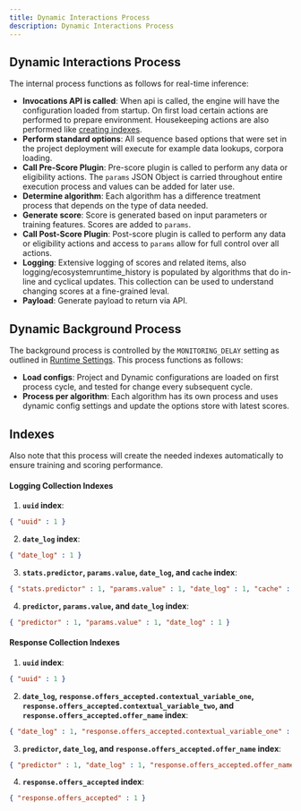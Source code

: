 ```yaml
---
title: Dynamic Interactions Process
description: Dynamic Interactions Process
---
```


## Dynamic Interactions Process

The internal process functions as follows for real-time inference:
- **Invocations API is called**: When api is called, the engine will have the configuration loaded from startup. On first load certain actions are performed to prepare environment. Housekeeping actions are also performed like [creating indexes](/docs/configuration/dynamic/process#indexes).
- **Perform standard options**: All sequence based options that were set in the project deployment will execute for example data lookups, corpora loading.
- **Call Pre-Score Plugin**: Pre-score plugin is called to perform any data or eligibility actions. The ```params``` JSON Object is carried throughout entire execution process and values can be added for later use.
- **Determine algorithm**: Each algorithm has a difference treatment process that depends on the type of data needed.
- **Generate score**: Score is generated based on input parameters or training features. Scores are added to ```params```.
- **Call Post-Score Plugin**: Post-score plugin is called to perform any data or eligibility actions and access to ```params``` allow for full control over all actions.
- **Logging**: Extensive logging of scores and related items, also logging/ecosystemruntime_history is populated by algorithms that do in-line and cyclical updates. This collection can be used to understand changing scores at a fine-grained leval.
- **Payload**: Generate payload to return via API.


## Dynamic Background Process

The background process is controlled by the ```MONITORING_DELAY``` setting as outlined in [Runtime Settings](/docs/configuration/dynamic/runtime). This process functions as follows:
- **Load configs**: Project and Dynamic configurations are loaded on first process cycle, and tested for change every subsequent cycle.
- **Process per algorithm**: Each algorithm has its own process and uses dynamic config settings and update the options store with latest scores.


## Indexes
Also note that this process will create the needed indexes automatically to ensure training and scoring performance.

#### Logging Collection Indexes

1. **`uuid` index**:
```json
{ "uuid" : 1 }
```

2. **`date_log` index**:
```json
{ "date_log" : 1 }
```

3. **`stats.predictor`, `params.value`, `date_log`, and `cache` index**:

```json
{ "stats.predictor" : 1, "params.value" : 1, "date_log" : 1, "cache" : 1 }
```

4. **`predictor`, `params.value`, and `date_log` index**:

```json
{ "predictor" : 1, "params.value" : 1, "date_log" : 1 }
```


#### Response Collection Indexes

1. **`uuid` index**:

```json
{ "uuid" : 1 }
```

2. **`date_log`, `response.offers_accepted.contextual_variable_one`, `response.offers_accepted.contextual_variable_two`, and `response.offers_accepted.offer_name` index**:

```json
{ "date_log" : 1, "response.offers_accepted.contextual_variable_one" : 1, "response.offers_accepted.contextual_variable_two" : 1, "response.offers_accepted.offer_name" : 1 }
```

3. **`predictor`, `date_log`, and `response.offers_accepted.offer_name` index**:

```json
{ "predictor" : 1, "date_log" : 1, "response.offers_accepted.offer_name" : 1 }
```

4. **`response.offers_accepted` index**:

```json
{ "response.offers_accepted" : 1 }
```
